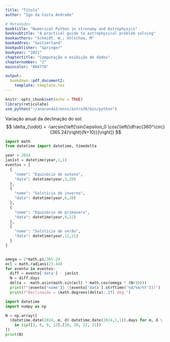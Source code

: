 ```yaml
---
title: "Título"
author: "Igo da Costa Andrade"

# Metadados
booktitle: "Numerical Python in stronomy and Astrophysics"
booksubtitle: "A practical guide to astrophysical problem solving"
bookauthors: "Schmidt, W.; Völschow, M"
bookaddres: "Switzerland"
bookpublisher: "Springer"
bookyear: "2021"
chaptertitle: "Computação e exibição de dados"
chapternumber: "2"
maincolor: "004776"

output: 
  bookdown::pdf_document2:
    template: template.tex
---
```


```r
knitr::opts_chunk$set(echo = TRUE)
library(reticulate)
use_python("~/anaconda3/envs/astro39/bin/python")
```


\section*{Exercícios}

\begin{enumerate}
  \item Compute a declinação do Sol para os equinócios e solstícios usando apenas funções trigonométricas do módulo \verb|math| em um loop \verb|for| explícito. Imprima os resultados e cheque se eles concordam com os valores computados usando NumPy nesta seção. Este exercício ajuda a compreender o que está por trás de um loop impícito.\\
\end{enumerate}
  \iniSol
  Variação anual da declinação do sol:
  $$
  \delta_{\odot} = -\arcsin{\left[\sin{\epsilon_0 \cos{\left(\dfrac{360^\circ}{365.24}\right)(N+10)}}\right]}
  $$

```python
import math
from datetime import datetime, timedelta

year = 2024
jan1st = datetime(year,1,1)
eventos = [
  {
    "nome": "Equinócio de outono",
    "data": datetime(year,3,20)
  },
  {
    "nome": "Solstício de inverno",
    "data": datetime(year,6,20)
  },
  {
    "nome": "Equinócio de primavera",
    "data": datetime(year,9,22)
  },
  {
    "nome": "Solstício de verão",
    "data": datetime(year,12,21)
  }
]


omega = 2*math.pi/365.24
ecl = math.radians(23.44)
for evento in eventos:
  diff = evento['data'] - jan1st
  N = diff.days
  delta = -math.asin(math.sin(ecl) * math.cos(omega * (N+10)))
  print(f"{evento['nome']} ({evento['data'].strftime('%d/%m/%Y')})")
  print(f"Declinação = {math.degrees(delta):.2f} deg.")
```
  \fimSol
  


\begin{enumerate}[resume]
  \item O contador do dia $N$ na Eq. (2.1) pode ser calculado para uma data com a ajuda do módulo \verb|datetime|. Por exemplo, o dia de equinócio vernal mp ano de 2020 é dado por
  

\verb|import datetime|

\verb|vernal_equinox = datetime.date(2020, 3, 20) - \ |

\verb|                 datetime.date(2020, 1,  1)|


Então \verb|vernal_equinox.days| resulta em 79. Defina um array \verb|N| (equinócios e solstícios) usando datetime.
\end{enumerate}


\iniSol
```python
import datetime
import numpy as np

N = np.array([
  (datetime.date(2024, m, d)-datetime.date(2024,1,1)).days for m, d \
    in zip([3, 6, 9, 12],[20, 20, 22, 21])
])
print(N)
```

\fimSol

